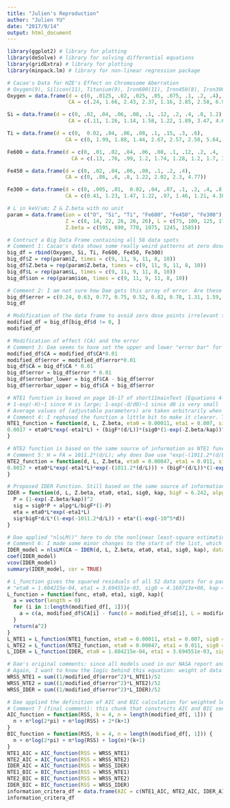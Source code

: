 ```yaml
---
title: "Julien's Reproduction"
author: "Julien YU"
date: "2017/9/14"
output: html_document
---
```


```r
library(ggplot2) # library for plotting
library(deSolve) # library for solving differential equations
library(gridExtra) # library for plotting
library(minpack.lm) # library for non-linear regression package
```

```r
# Cacao's Data for HZE's Effect on Chromosome Aberration
# Oxygen(9), Silicon(11), Titanium(9), Iron600(11), Iron450(8), Iron300(10)
Oxygen = data.frame(d = c(0, .0125, .02, .025, .05, .075, .1, .2, .4), 
                    CA = c(.24, 1.66, 2.43, 2.37, 1.16, 2.85, 2.58, 6.94, 6.91))

Si = data.frame(d = c(0, .02, .04, .06, .08, .1, .12, .2, .4, .8, 1.2), 
                    CA = c(.11, 1.26, 1.14, 1.58, 1.22, 1.89, 3.47, 4.6, 9.79, 27.01, 38.84))

Ti = data.frame(d = c(0,  0.02, .04, .06, .08, .1, .15, .3, .6), 
                   CA = c(0, 1.99, 1.88, 1.44, 2.67, 2.57, 2.50, 5.64, 11.19))

Fe600 = data.frame(d = c(0, .01, .02, .04, .06, .08, .1, .12, .2, .4, .8), 
                     CA = c(.13, .76, .99, 1.2, 1.74, 1.28, 1.2, 1.7, 3.02, 5.52, 12.42))

Fe450 = data.frame(d = c(0, .02, .04, .06, .08, .1, .2, .4), 
                   CA = c(0, .86, .6, .8, 1.22, 2.02, 2.3, 4.77))

Fe300 = data.frame(d = c(0, .005, .01,  0.02, .04, .07, .1, .2, .4, .8), 
                   CA = c(0.41, 1.23, 1.47, 1.22, .97, 1.46, 1.21, 4.38, 6.22, 13.6))

# L in keV/um; Z & Z.beta with no unit
param = data.frame(ion = c("O", "Si", "Ti", "Fe600", "Fe450", "Fe300"),
                   Z = c(8, 14, 22, 26, 26, 26), L = c(75, 100, 125, 175, 195, 240), 
                   Z.beta = c(595, 690, 770, 1075, 1245, 1585))
```

```r
# Contruct a Big Data Frame containing all 58 data spots
# Comment 1: Cacao's data shows some really weird patterns at zero dose. For Ti and Fe450 there is no effect (CA) at zero dose, but for Fe300 it is unexpectedly large. Should it be considered background radiation? Are all the experiments done under the same condition? 
big_df = rbind(Oxygen, Si, Ti, Fe600, Fe450, Fe300)
big_df$Z = rep(param$Z, times = c(9, 11, 9, 11, 8, 10))
big_df$Z.beta = rep(param$Z.beta, times = c(9, 11, 9, 11, 8, 10))
big_df$L = rep(param$L, times = c(9, 11, 9, 11, 8, 10))
big_df$ion = rep(param$ion, times = c(9, 11, 9, 11, 8, 10))
```

```r
# Comment 2: I am not sure how Dae gets this array of error. Are these also in Cacao's original article? Why does the so-called "error" come before regression estimation? Also, why are the errors all postive? Are all of them overestimation and none of them underestimation? 
big_df$error = c(0.24, 0.63, 0.77, 0.75, 0.52, 0.82, 0.78, 1.31, 1.59, 0.12, 0.05, 0.07, 0.56, 0.18, 0.60, 1.23, 1.60, 1.55, 4.27, 7.21, 0, 0.70, 0.66, 0.59, 0.80, 0.78, 0.48, 1.15, 2.39, 0.16, 0.38, 0.24, 0.21, 0.02, 0.37, 0.54, 0.17, 0.55, 1.75, 2.59, 0, 0.43, 0.34, 0.40, 0.50, 0.64, 0.73, 1.09, 0.29, 0.55, 0.60, 0.55, 0.49, 0.60, 0.54, 1.03, 1.22, 3.62)
big_df
```

```r
# Modification of the data frame to avoid zero dose points irrelevant to the main parameter estimation
modified_df = big_df[big_df$d != 0, ]
modified_df
```

```r
# Modification of effect (CA) and the error
# Comment 3: Dae seems to have set the upper and lower "error bar" for each data point, using the error array we've seen before. Error bars are shown in A2.3, A2.4 and A2.5. However, what is the use? (Note that the "error bars" are not confidence intervals)
modified_df$CA = modified_df$CA*0.01
modified_df$error = modified_df$error*0.01
big_df$CA = big_df$CA * 0.01
big_df$error = big_df$error * 0.01
big_df$errorbar_lower = big_df$CA - big_df$error
big_df$errorbar_upper = big_df$CA + big_df$error
```

```r
# NTE1 function is based on page 16-17 of short11mainText (Equations 4-9) and page 4 of Supplementary3 (Adjustable parameters)
# 1-exp(-H)~1 since H is large; 1-exp(-d/d0)~1 since d0 is very small
# Average values of (adjustable parameters) are taken arbitrarily when constructing both functions. 
# Comment 4: I rephased the function a little bit to make it clearer. Two concerns: 1. the formula used here seems to calculate the total effect, not the NTE; 2. the background effect has average 0.00007, not 0.0017
NTE1_function = function(d, L, Z.beta, eta0 = 0.00011, eta1 = 0.007, sig0 = 6.12, kap = 796, bigF = 6.242, alpg = 0.041) {
0.0017 + eta0*L*exp(-eta1*L) + (bigF*(d/L))*(sig0*(1-exp(-Z.beta/kap))^2 + alpg*L/bigF*(1 - (1-exp(-Z.beta/kap))^2))
} 

# NTE2 function is based on the same source of information as NTE1 function. 
# Comment 5: H = FA = 1011.2*(d/L); why does Dae use "exp(-(1011.2*(d/L)))" as a rescaling factor between NTE and TE? 
NTE2_function = function(d, L, Z.beta, eta0 = 0.00047, eta1 = 0.011, sig0 = 6.75, kap = 590, bigF = 6.242, alpg = 0.041) {
0.0017 + eta0*L*exp(-eta1*L)*exp(-(1011.2*(d/L))) + (bigF*(d/L))*(1-exp(-(1011.2*(d/L))))*(sig0*(1-exp(-Z.beta/kap))^2 + alpg*L/bigF*(1 - (1-exp(-Z.beta/kap))^2))
} 
```

```r
# Proposed IDER Function. Still based on the same source of information as NTE1 & NTE2 function. 
IDER = function(d, L, Z.beta, eta0, eta1, sig0, kap, bigF = 6.242, alpg = 0.041) {
  P = (1-exp(-Z.beta/kap))^2
  sig = sig0*P + alpg*L/bigF*(1-P)
  eta = eta0*L*exp(-eta1*L)
  sig*bigF*d/L*(1-exp(-1011.2*d/L)) + eta*(1-exp(-10^5*d))
} 
```

```r
# Dae applied "nlsLM()" here to do the nonlinear least-square estimation (on 52 data spots excluding the zero dose situations). 
# Comment 6: I made some minor changes to the start of the list, which may let the resulting coefficients be more precise. The "weights" argument applied the inverse-quadratic function of (modified) errors: I need to know the reasoning behind this. Also, again, where does the "error" array come from? 
IDER_model = nlsLM(CA ~ IDER(d, L, Z.beta, eta0, eta1, sig0, kap), data = modified_df, start = list(eta0 = 0.00015, eta1 = 0.0035, sig0 = 4.2, kap = 469), weights = (1/(modified_df$error)^2))
coef(IDER_model)
vcov(IDER_model)
summary(IDER_model, cor = TRUE)
```

```r
# L_function gives the squared residuals of all 52 data spots for a particular function. I really like this chunk of code.
# "eta0 = 1.604215e-04, eta1 = 3.694551e-03, sig0 = 4.160713e+00, kap = 4.675690e+02" is derived from the coef() function of the previous chunk. 
L_function = function(func, eta0, eta1, sig0, kap){
  a = vector(length = 0)
  for (i in 1:length(modified_df[, 1])){
    a = c(a, modified_df$CA[i] - func(d = modified_df$d[i], L = modified_df$L[i], Z.beta = modified_df$Z.beta[i], eta0 = eta0, eta1 = eta1, sig0 = sig0, kap = kap))
  }
  return(a^2)
}
L_NTE1 = L_function(NTE1_function, eta0 = 0.00011, eta1 = 0.007, sig0 = 6.12, kap = 796)
L_NTE2 = L_function(NTE2_function, eta0 = 0.00047, eta1 = 0.011, sig0 = 6.75, kap = 590)
L_IDER = L_function(IDER, eta0 = 1.604215e-04, eta1 = 3.694551e-03, sig0 = 4.160713e+00, kap = 4.675690e+02)
```

```r
# Dae's original comments: since all models used in our NASA report and 16Cacao's are weighted least square regression, we will weight it with our weights to get the WRSS (weighted residual squared sum).
# Again, I want to know the logic behind this equation: weight of data spot = "its (modified) error"^(1/2)
WRSS_NTE1 = sum((1/modified_df$error^2)*L_NTE1)/52
WRSS_NTE2 = sum((1/modified_df$error^2)*L_NTE2)/52
WRSS_IDER = sum((1/modified_df$error^2)*L_IDER)/52
```

```r
# Dae applied the definition of AIC and BIC calculation for weighted least square regression. Double checked and agreed by Julien.
# Comment 7 (final comment): this chunk that constructs AIC and BIC seems OK to me. Due to the minor change I made in Comment 6, the AIC&BIC of NTE1&NTE2 appear to be a bit greater than in Dae's Code. Fortunately, the AIC&BIC of IDER remain almost the same, which symbolizes the effectiveness of the IDER model to a greater extent. 
AIC_function = function(RSS, k = 4, n = length(modified_df[, 1])) {
  n + n*log(2*pi) + n*log(RSS) + 2*(k+1)
}
BIC_function = function(RSS, k = 4, n = length(modified_df[, 1])) {
  n + n*log(2*pi) + n*log(RSS) + log(n)*(k+1)
}
NTE1_AIC = AIC_function(RSS = WRSS_NTE1)
NTE2_AIC = AIC_function(RSS = WRSS_NTE2)
IDER_AIC = AIC_function(RSS = WRSS_IDER)
NTE1_BIC = BIC_function(RSS = WRSS_NTE1)
NTE2_BIC = BIC_function(RSS = WRSS_NTE2)
IDER_BIC = BIC_function(RSS = WRSS_IDER)
information_critera_df = data.frame(AIC = c(NTE1_AIC, NTE2_AIC, IDER_AIC), BIC = c(NTE1_BIC, NTE2_BIC, IDER_BIC), row.names = c("NTE1 model", "NTE2 model", "IDER model"))
information_critera_df
```